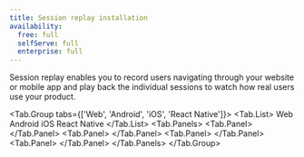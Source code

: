 ```yaml
---
title: Session replay installation
availability:
  free: full
  selfServe: full
  enterprise: full
---
```



Session replay enables you to record users navigating through your website or mobile app and play back the individual sessions to watch how real users use your product.

<Tab.Group tabs={['Web', 'Android', 'iOS', 'React Native']}>
    <Tab.List>
        <Tab>Web</Tab>
        <Tab>Android</Tab>
        <Tab>iOS</Tab>
        <Tab>React Native</Tab>
    </Tab.List>
    <Tab.Panels>
        <Tab.Panel>
            <Web />
        </Tab.Panel>
        <Tab.Panel>
            <Android />
        </Tab.Panel>
        <Tab.Panel>
            <iOSInstallReplay />
        </Tab.Panel>
        <Tab.Panel>
            <ReactNative />
        </Tab.Panel>
    </Tab.Panels>
</Tab.Group>
